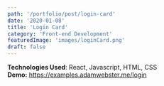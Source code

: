 ```yaml
---
path: '/portfolio/post/login-card'
date: '2020-01-08'
title: 'Login Card'
category: 'Front-end Development'
featuredImage: 'images/loginCard.png'
draft: false
---
```



<SetHeaderColor color="#29a19c" />

**Technologies Used**: React, Javascript, HTML, CSS <br />
**Demo:** https://examples.adamwebster.me/login
